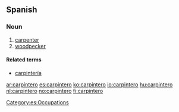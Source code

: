 ==Spanish==

===Noun===
{{es-noun-m}}

# [[carpenter]]
# [[woodpecker]]

====Related terms====
* [[carpintería]] {{f}}

[[Category:es:Occupations]]

[[ar:carpintero]]
[[es:carpintero]]
[[ko:carpintero]]
[[io:carpintero]]
[[hu:carpintero]]
[[nl:carpintero]]
[[no:carpintero]]
[[fi:carpintero]]